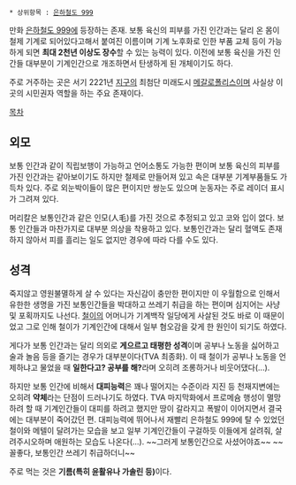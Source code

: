  * 상위항목 : [[은하철도 999]] 

만화 [[은하철도 999]]에 등장하는 존재. 보통 육신의 피부를 가진 인간과는 달리 온 몸이 철제 기계로 되어있다고해서 붙여진 이름이며 기계 노후화로 인한 부품 교체 등이 가능하게 되면 '''최대 2천년 이상도 장수'''할 수 있는 능력이 있다. 이전에 보통 육신을 가진 인간들 대부분이 기계인간으로 개조하면서 탄생하게 된 개체이기도 하다.

주로 거주하는 곳은 서기 2221년 [[지구]]의 최첨단 미래도시 [[메갈로폴리스]]이며 사실상 이 곳의 시민권자 역할을 하는 주요 존재이다. 

[[목차]] 
== 외모 == 
보통 인간과 같이 직립보행이 가능하고 언어소통도 가능한 편이며 보통 육신의 피부를 가진 인간과는 같아보이기도 하지만 철제로 만들어져 있고 속은 대부분 기계부품들도 가득차 있다. 주로 외눈박이들이 많은 편이지만 쌍눈도 있으며 눈동자는 주로 레이더 표시가 그려져 있다. 

머리칼은 보통인간과 같은 인모(人毛)를 가진 것으로 추정되고 있고 코와 입이 없다. 보통 인간들과 마찬가지로 대부분 의상을 착용하고 있다. 보통인간과는 달리 혈액도 존재하지 않아서 피를 흘리는 일도 없지만 경우에 따라 다를 수도 있다.

== 성격 == 
죽지않고 영원불멸하게 살 수 있다는 자신감이 충만한 편이지만 이 우월함으로 인해서 유한한 생명을 가진 보통인간들을 박대하고 쓰레기 취급을 하는 편이며 심지어는 사냥 및 포획까지도 나선다. [[철이]]의 어머니가 기계백작 일당에게 사살된 것도 바로 이 때문이었고 그로 인해 철이가 기계인간에 대해서 일부 혐오감을 갖게 한 원인이 되기도 하였다. 

게다가 보통 인간과는 달리 의외로 '''게으르고 태평한 성격'''이며 공부나 노동을 싫어하고 술과 놀음 등을 즐기는 경우가 대부분이다(TVA 최종화). 이 때 철이가 공부나 노동을 언제하냐고 물었을 때 '''일한다고? 공부를 해?'''라며 오히려 조롱하거나 비웃어댔다(...). 

하지만 보통 인간에 비해서 '''대피능력'''은 꽤나 떨어지는 수준이라 지진 등 천재지변에는 오히려 '''약체'''라는 단점이 드러나기도 하였다. TVA 마지막화에서 프로메슘 행성이 멸망하려 할 때 기계인간들이 대피를 하려고 했지만 땅이 갈라지고 폭발이 이어지면서 결국에는 대부분이 죽어갔던 편. 대피능력에 뛰어나서 재빨리 은하철도 999에 탈 수 있었던 철이와 메텔이 달려가는 모습을 보고 일부 기계인간들이 구걸하듯 이들에게 살려줘, 살려주시오하며 애원하는 모습도 나온다(...). ~~그러게 보통인간으로 사셨어야죠~~ ~~꼴좋다, 보통인간 쓰레기 취급하더니~~ 

주로 먹는 것은 '''기름(특히 윤활유나 가솔린 등)'''이다.
